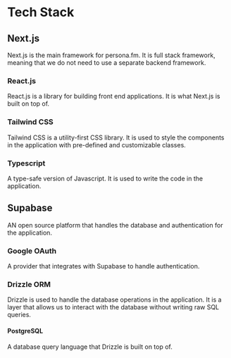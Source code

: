 # Tech Stack

## Next.js

Next.js is the main framework for persona.fm. It is full stack framework, meaning that we do not need to use a separate backend framework.

### React.js

React.js is a library for building front end applications. It is what Next.js is built on top of.

### Tailwind CSS

Tailwind CSS is a utility-first CSS library. It is used to style the components in the application with pre-defined and customizable classes.

### Typescript

A type-safe version of Javascript. It is used to write the code in the application.

## Supabase

AN open source platform that handles the database and authentication for the application.

### Google OAuth

A provider that integrates with Supabase to handle authentication.

### Drizzle ORM

Drizzle is used to handle the database operations in the application. It is a layer that allows us to interact with the database without writing raw SQL queries.

#### PostgreSQL

A database query language that Drizzle is built on top of.
